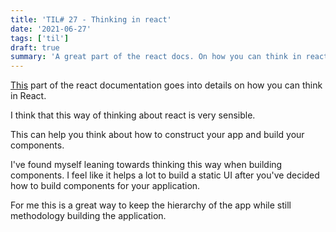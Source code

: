 ```yaml
---
title: 'TIL# 27 - Thinking in react'
date: '2021-06-27'
tags: ['til']
draft: true
summary: 'A great part of the react docs. On how you can think in react.'
---
```


[This](https://reactjs.org/docs/thinking-in-react.html) part of the react documentation goes into details on how you can think in React.

I think that this way of thinking about react is very sensible.

This can help you think about how to construct your app and build your components.

I've found myself leaning towards thinking this way when building components.
I feel like it helps a lot to build a static UI after you've decided how to build components for your application.

For me this is a great way to keep the hierarchy of the app while still methodology building the application.
